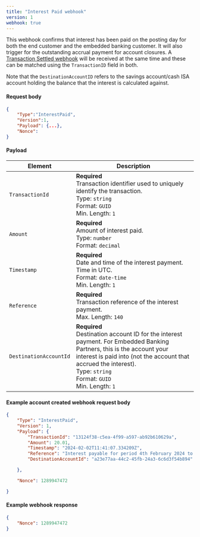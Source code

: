 ```yaml
---
title: "Interest Paid webhook"
version: 1
webhook: true
---
```


This webhook confirms that interest has been paid on the posting day for both the end customer and the embedded banking customer. It will also trigger for the outstanding accrual payment for account closures. A [Transaction Settled webhook](../gbp-payments/faster-payments#transaction-settled-webhook) will be received at the same time and these can be matched using the `TransactionID` field in both.

Note that the `DestinationAccountID` refers to the savings account/cash ISA account holding the balance that the interest is calculated against.

#### Request body

```json
{
    "Type":"InterestPaid",
    "Version":1,
    "Payload": {...},
    "Nonce":
}
```


#### Payload
| Element                   | Description  |
|---------------------------|--------------|
| `TransactionId`           | **Required**<br />Transaction identifier used to uniquely identify the  transaction. <br /> Type: `string` <br /> Format: `GUID` <br /> Min. Length: `1`<br /> |
| `Amount`                  | **Required**<br />Amount of interest paid. <br /> Type: `number`<br />  Format: `decimal`<br />   |
| `Timestamp`               | **Required**<br />Date and time of the interest payment. Time in UTC. <br />Format: `date-time`<br />Min. Length: `1`|
| `Reference`               | **Required**<br />Transaction reference of the interest payment.<br /> Max. Length: `140` |
| `DestinationAccountId`    | **Required**<br />Destination account ID for the interest payment. For Embedded Banking Partners, this is the account your interest is paid into (not the account that accrued the interest). <br /> Type: `string` <br /> Format: `GUID` <br /> Min. Length: `1` |

#### Example account created webhook request body

```json
{ 
    "Type": "InterestPaid", 
    "Version": 1, 
    "Payload": { 
        "TransactionId": "13124f38-c5ea-4f99-a597-ab92b610629a", 
        "Amount": 20.01, 
        "Timestamp": "2024-02-02T11:41:07.334209Z", 
        "Reference": "Interest payable for period 4th February 2024 to 10th February 2024", 
        "DestinationAccountId": "a23e77aa-44c2-45fb-24a3-6c6d3f54b894" 

    }, 

    "Nonce": 1289947472 

} 
```

#### Example webhook response

```json
{
    "Nonce": 1289947472
}
```
